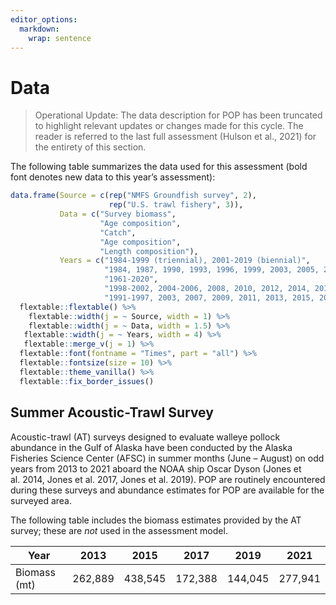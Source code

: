 ```yaml
---
editor_options: 
  markdown: 
    wrap: sentence
---
```


# Data

> Operational Update: The data description for POP has been truncated to highlight relevant updates or changes made for this cycle. The reader is referred to the last full assessment (Hulson et al., 2021) for the entirety of this section.

The following table summarizes the data used for this assessment (bold font denotes new data to this year's assessment):

```r

data.frame(Source = c(rep("NMFS Groundfish survey", 2),
                      rep("U.S. trawl fishery", 3)),
           Data = c("Survey biomass",
                    "Age composition",
                    "Catch",
                    "Age composition",
                    "Length composition"),
           Years = c("1984-1999 (triennial), 2001-2019 (biennial)",
                     "1984, 1987, 1990, 1993, 1996, 1999, 2003, 2005, 2007, 2009, 2011, 2013, 2015, 2017, 2019",
                     "1961-2020",
                     "1998-2002, 2004-2006, 2008, 2010, 2012, 2014, 2016, 2018",
                     "1991-1997, 2003, 2007, 2009, 2011, 2013, 2015, 2017, 2019"))  %>% 
  flextable::flextable() %>% 
    flextable::width(j = ~ Source, width = 1) %>% 
    flextable::width(j = ~ Data, width = 1.5) %>% 
   flextable::width(j = ~ Years, width = 4) %>% 
   flextable::merge_v(j = 1) %>% 
  flextable::font(fontname = "Times", part = "all") %>% 
  flextable::fontsize(size = 10) %>% 
  flextable::theme_vanilla() %>% 
  flextable::fix_border_issues() 

```

## Summer Acoustic-Trawl Survey

Acoustic-trawl (AT) surveys designed to evaluate walleye pollock abundance in the Gulf of Alaska have been conducted by the Alaska Fisheries Science Center (AFSC) in summer months (June -- August) on odd years from 2013 to 2021 aboard the NOAA ship Oscar Dyson (Jones et al. 2014, Jones et al. 2017, Jones et al. 2019). POP are routinely encountered during these surveys and abundance estimates for POP are available for the surveyed area.
 
The following table includes the biomass estimates provided by the AT survey; these are *not* used in the assessment model.

| Year         | 2013      | 2015     | 2017     | 2019     | 2021    |
|--------------|-----------|----------|----------|----------|---------|
| Biomass (mt) |  262,889  | 438,545  | 172,388  | 144,045  | 277,941 |
 
 

